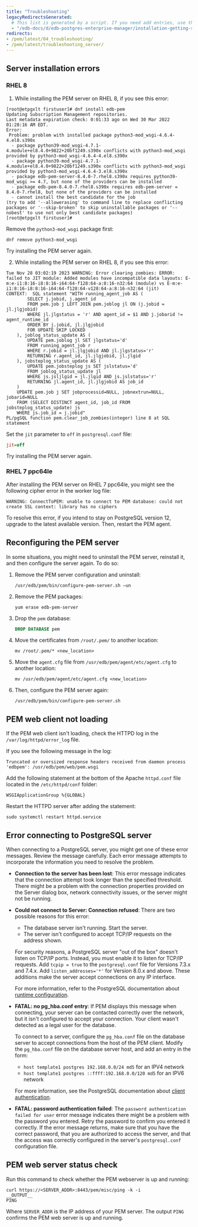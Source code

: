 ```yaml
---
title: "Troubleshooting"
legacyRedirectsGenerated:
  # This list is generated by a script. If you need add entries, use the `legacyRedirects` key.
  - "/edb-docs/d/edb-postgres-enterprise-manager/installation-getting-started/upgrade-migration-guide/8.0/troubleshooting.html"
redirects:
- /pem/latest/04_troubleshooting/
- /pem/latest/troubleshooting_server/
---
```


<div id="Troubleshooting" class="registered_link"></div>

##  Server installation errors

### 
### RHEL 8

1. While installing the PEM server on RHEL 8, if you see this error:

```text
[root@etpgxlt firstuser]# dnf install edb-pem
Updating Subscription Management repositories.
Last metadata expiration check: 0:01:33 ago on Wed 30 Mar 2022 01:28:16 AM EDT.
Error: 
 Problem: problem with installed package python3-mod_wsgi-4.6.4-4.el8.s390x
  - package python39-mod_wsgi-4.7.1-4.module+el8.4.0+9822+20bf1249.s390x conflicts with python3-mod_wsgi provided by python3-mod_wsgi-4.6.4-4.el8.s390x
  - package python39-mod_wsgi-4.7.1-4.module+el8.4.0+9822+20bf1249.s390x conflicts with python3-mod_wsgi provided by python3-mod_wsgi-4.6.4-3.el8.s390x
  - package edb-pem-server-8.4.0-7.rhel8.s390x requires python39-mod_wsgi >= 4.7, but none of the providers can be installed
  - package edb-pem-8.4.0-7.rhel8.s390x requires edb-pem-server = 8.4.0-7.rhel8, but none of the providers can be installed
  - cannot install the best candidate for the job
(try to add '--allowerasing' to command line to replace conflicting packages or '--skip-broken' to skip uninstallable packages or '--nobest' to use not only best candidate packages)
[root@etpgxlt firstuser]# 
```

  Remove the `python3-mod_wsgi` package first:

```shell
dnf remove python3-mod_wsgi
```

Try installing the PEM server again.

2. While installing the PEM server on RHEL 8, if you see this error:

```text
Tue Nov 28 03:02:19 2023 WARNING: Error clearing zombies: ERROR:  failed to JIT module: Added modules have incompatible data layouts: E-m:e-i1:8:16-i8:8:16-i64:64-f128:64-a:8:16-n32:64 (module) vs E-m:e-i1:8:16-i8:8:16-i64:64-f128:64-v128:64-a:8:16-n32:64 (jit)
CONTEXT:  SQL statement "WITH running_agent_job AS (
		SELECT j.jobid, j.agent_id
		FROM pem.job j LEFT JOIN pem.joblog jl ON (j.jobid = jl.jlgjobid)
		WHERE jl.jlgstatus = 'r' AND agent_id = $1 AND j.jobarid != agent_runtime_id
		ORDER BY j.jobid, jl.jlgjobid
		FOR UPDATE SKIP LOCKED
	), joblog_status_update AS (
		UPDATE pem.joblog jl SET jlgstatus='d'
		FROM running_agent_job r
		WHERE r.jobid = jl.jlgjobid AND jl.jlgstatus='r'
		RETURNING r.agent_id, jl.jlgjobid, jl.jlgid
	), jobsteplog_status_update AS (
		UPDATE pem.jobsteplog js SET jslstatus='d'
		FROM joblog_status_update jl
		WHERE js.jsljlgid = jl.jlgid AND js.jslstatus='r'
		RETURNING jl.agent_id, jl.jlgjobid AS job_id
	)
	UPDATE pem.job j SET jobprocessid=NULL, jobnextrun=NULL, jobarid=NULL
	FROM (SELECT DISTINCT agent_id, job_id FROM jobsteplog_status_update) js
	WHERE js.job_id = j.jobid"
PL/pgSQL function pem.clear_job_zombies(integer) line 8 at SQL statement
```

  Set the `jit` parameter to `off` in `postgresql.conf` file:

  ```ini
  jit=off
  ```

  Try installing the PEM server again.

### RHEL 7 ppc64le

After installing the PEM server on RHEL 7 ppc64le, you might see the following cipher error in the worker log file:

```text
WARNING: ConnectToPEM: unable to connect to PEM database: could not create SSL context: library has no ciphers
```

To resolve this error, if you intend to stay on PostgreSQL version 12, upgrade to the latest available version. Then, restart the PEM agent.

## Reconfiguring the PEM server

In some situations, you might need to uninstall the PEM server, reinstall it, and then configure the server again. To do so:

1.  Remove the PEM server configuration and uninstall:

    ```shell
    /usr/edb/pem/bin/configure-pem-server.sh –un
    ```

2.  Remove the PEM packages:

    ```shell
    yum erase edb-pem-server
    ```

3.  Drop the `pem` database:

    ```sql
    DROP DATABASE pem
    ```

4.  Move the certificates from `/root/.pem/` to another location:

    ```shell
    mv /root/.pem/* <new_location>
    ```

5.  Move the `agent.cfg` file from `/usr/edb/pem/agent/etc/agent.cfg` to another location:

    ```shell
    mv /usr/edb/pem/agent/etc/agent.cfg <new_location>
    ```

6.  Then, configure the PEM server again:

    ```shell
    /usr/edb/pem/bin/configure-pem-server.sh
    ```

## PEM web client not loading

If the PEM web client isn't loading, check the HTTPD log in the `/var/log/httpd/error_log` file. 

If you see the following message in the log:

```text
Truncated or oversized response headers received from daemon process 'edbpem': /usr/edb/pem/web/pem.wsgi
```

Add the following statement at the bottom of the Apache `httpd.conf` file located in the `/etc/httpd/conf` folder:

```shell
WSGIApplicationGroup %{GLOBAL}
```

Restart the HTTPD server after adding the statement:

```shell
sudo systemctl restart httpd.service
```
## Error connecting to PostgreSQL server

When connecting to a PostgreSQL server, you might get one of these error messages. Review the message carefully. Each error message attempts to incorporate the information you need to resolve the problem. 

- **Connection to the server has been lost**: This error message indicates that the connection attempt took longer than the specified threshold. There might be a problem with the connection properties provided on the Server dialog box, network connectivity issues, or the server might not be running.

- **Could not connect to Server: Connection refused**: There are two possible reasons for this error:  

    -   The database server isn't running. Start the server.
    -   The server isn't configured to accept TCP/IP requests on the address shown.

    For security reasons, a PostgreSQL server "out of the box" doesn't listen on TCP/IP ports. Instead, you must enable it to listen for TCP/IP requests. Add `tcpip = true` to the `postgresql.conf` file for Versions 7.3.x and 7.4.x. Add `listen_addresses='*'` for Version 8.0.x and above. These additions make the server accept connections on any IP interface.

    For more information, refer to the PostgreSQL documentation about [runtime configuration](http://www.postgresql.org/docs/current/interactive/runtime-config.html).

- **FATAL: no pg_hba.conf entry**: If PEM displays this message when connecting, your server can be contacted correctly over the network, but it isn't configured to accept your connection. Your client wasn't detected as a legal user for the database.

    To connect to a server, configure the `pg_hba.conf` file on the database server to accept connections from the host of the PEM client. Modify the `pg_hba.conf` file on the database server host, and add an entry in the form:

    -   `host template1 postgres 192.168.0.0/24 md5` for an IPV4 network
    -   `host template1 postgres ::ffff:192.168.0.0/120 md5` for an IPV6 network

    For more information, see the PostgreSQL documentation about [client authentication](http://www.postgresql.org/docs/current/interactive/client-authentication.html).

- **FATAL: password authentication failed**: The `password authentication failed for user` error message indicates there might be a problem with the password you entered. Retry the password to confirm you entered it correctly. If the error message returns, make sure that you have the correct password, that you are authorized to access the server, and that the access was correctly configured in the server's `postgresql.conf` configuration file.

## PEM web server status check

Run this command to check whether the PEM webserver is up and running:

```shell
curl https://<SERVER_ADDR>:8443/pem/misc/ping -k -i
__OUTPUT__
PING
```

Where `SERVER_ADDR` is the IP address of your PEM server. The output `PING` confirms the PEM web server is up and running.